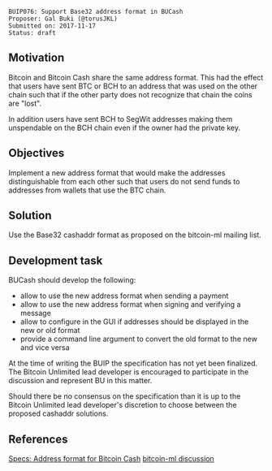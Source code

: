 <pre>
BUIP076: Support Base32 address format in BUCash
Proposer: Gal Buki (@torusJKL)
Submitted on: 2017-11-17
Status: draft
</pre>

==Motivation==

Bitcoin and Bitcoin Cash share the same address format.
This had the effect that users have sent BTC or BCH to an address that was used on the other chain such that if the other party does not recognize that chain the coins are "lost".

In addition users have sent BCH to SegWit addresses making them unspendable on the BCH chain even if the owner had the private key.

==Objectives==

Implement a new address format that would make the addresses distinguishable from each other such that users do not send funds to addresses from wallets that use the BTC chain.

==Solution==

Use the Base32 cashaddr format as proposed on the bitcoin-ml mailing list.

==Development task==

BUCash should develop the following:

* allow to use the new address format when sending a payment
* allow to use the new address format when signing and verifying a message
* allow to configure in the GUI if addresses should be displayed in the new or old format
* provide a command line argument to convert the old format to the new and vice versa


At the time of writing the BUIP the specification has not yet been finalized.
The Bitcoin Unlimited lead developer is encouraged to participate in the discussion and represent BU in this matter.

Should there be no consensus on the specification than it is up to the Bitcoin Unlimited lead developer's discretion to choose between the proposed cashaddr solutions.

==References==

[https://github.com/Bitcoin-UAHF/spec/blob/master/cashaddr.md Specs: Address format for Bitcoin Cash]
[https://lists.linuxfoundation.org/pipermail/bitcoin-ml/2017-November/000472.html bitcoin-ml discussion]

